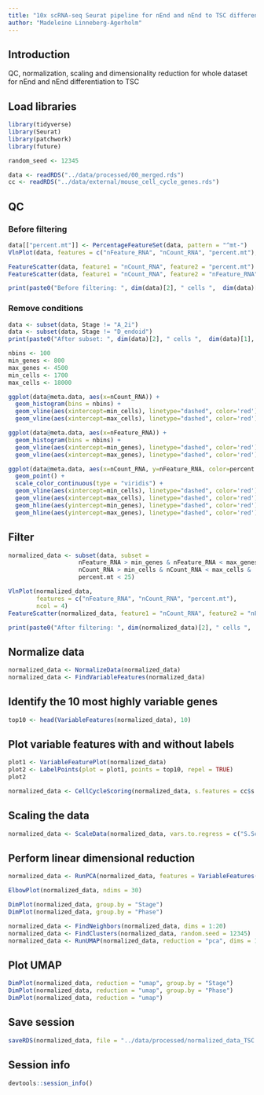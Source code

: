 ```yaml
---
title: "10x scRNA-seq Seurat pipeline for nEnd and nEnd to TSC differentiation"
author: "Madeleine Linneberg-Agerholm"
---
```


## Introduction

QC, normalization, scaling and dimensionality reduction for whole dataset for nEnd and nEnd differentiation to TSC

## Load libraries

```r
library(tidyverse)
library(Seurat)
library(patchwork)
library(future)

random_seed <- 12345
```

```r
data <- readRDS("../data/processed/00_merged.rds")
cc <- readRDS("../data/external/mouse_cell_cycle_genes.rds")
```

## QC

### Before filtering

```r
data[["percent.mt"]] <- PercentageFeatureSet(data, pattern = "^mt-")
VlnPlot(data, features = c("nFeature_RNA", "nCount_RNA", "percent.mt"), ncol = 3)
```
```r
FeatureScatter(data, feature1 = "nCount_RNA", feature2 = "percent.mt")
FeatureScatter(data, feature1 = "nCount_RNA", feature2 = "nFeature_RNA")
```

```r
print(paste0("Before filtering: ", dim(data)[2], " cells ",  dim(data)[1], " genes"))
```

### Remove conditions

```r
data <- subset(data, Stage != "A_2i")
data <- subset(data, Stage != "D_endoid")
print(paste0("After subset: ", dim(data)[2], " cells ",  dim(data)[1], " genes"))
```

```r
nbins <- 100
min_genes <- 800
max_genes <- 4500
min_cells <- 1700
max_cells <- 18000

ggplot(data@meta.data, aes(x=nCount_RNA)) + 
  geom_histogram(bins = nbins) + 
  geom_vline(aes(xintercept=min_cells), linetype="dashed", color='red') + 
  geom_vline(aes(xintercept=max_cells), linetype="dashed", color='red')

ggplot(data@meta.data, aes(x=nFeature_RNA)) + 
  geom_histogram(bins = nbins) + 
  geom_vline(aes(xintercept=min_genes), linetype="dashed", color='red') +
  geom_vline(aes(xintercept=max_genes), linetype="dashed", color='red')

ggplot(data@meta.data, aes(x=nCount_RNA, y=nFeature_RNA, color=percent.mt)) + 
  geom_point() + 
  scale_color_continuous(type = "viridis") + 
  geom_vline(aes(xintercept=min_cells), linetype="dashed", color='red') +
  geom_vline(aes(xintercept=max_cells), linetype="dashed", color='red') +
  geom_hline(aes(yintercept=min_genes), linetype="dashed", color='red') +
  geom_hline(aes(yintercept=max_genes), linetype="dashed", color='red')
```

## Filter

```r
normalized_data <- subset(data, subset = 
                    nFeature_RNA > min_genes & nFeature_RNA < max_genes & 
                    nCount_RNA > min_cells & nCount_RNA < max_cells & 
                    percent.mt < 25)
```

```r
VlnPlot(normalized_data, 
        features = c("nFeature_RNA", "nCount_RNA", "percent.mt"),
        ncol = 4)
FeatureScatter(normalized_data, feature1 = "nCount_RNA", feature2 = "nFeature_RNA")
```

```r
print(paste0("After filtering: ", dim(normalized_data)[2], " cells ",  dim(normalized_data)[1], " genes"))
```

## Normalize data

```r
normalized_data <- NormalizeData(normalized_data)
normalized_data <- FindVariableFeatures(normalized_data)
```

## Identify the 10 most highly variable genes
```r
top10 <- head(VariableFeatures(normalized_data), 10)
```

## Plot variable features with and without labels
```r
plot1 <- VariableFeaturePlot(normalized_data)
plot2 <- LabelPoints(plot = plot1, points = top10, repel = TRUE)
plot2
```

```r
normalized_data <- CellCycleScoring(normalized_data, s.features = cc$s.genes, g2m.features = cc$g2m.genes, set.ident = FALSE)
```

## Scaling the data

```r
normalized_data <- ScaleData(normalized_data, vars.to.regress = c("S.Score", "G2M.Score"), features = rownames(normalized_data))
```

## Perform linear dimensional reduction

```r
normalized_data <- RunPCA(normalized_data, features = VariableFeatures(object = normalized_data))
```

```r
ElbowPlot(normalized_data, ndims = 30)
```

```r
DimPlot(normalized_data, group.by = "Stage")
DimPlot(normalized_data, group.by = "Phase")
```

```r
normalized_data <- FindNeighbors(normalized_data, dims = 1:20)
normalized_data <- FindClusters(normalized_data, random.seed = 12345)
normalized_data <- RunUMAP(normalized_data, reduction = "pca", dims = 1:20)
```

## Plot UMAP

```r
DimPlot(normalized_data, reduction = "umap", group.by = "Stage")
DimPlot(normalized_data, reduction = "umap", group.by = "Phase")
DimPlot(normalized_data, reduction = "umap")
```

## Save session

```r
saveRDS(normalized_data, file = "../data/processed/normalized_data_TSC.rds")
```

## Session info

```r
devtools::session_info()
```
